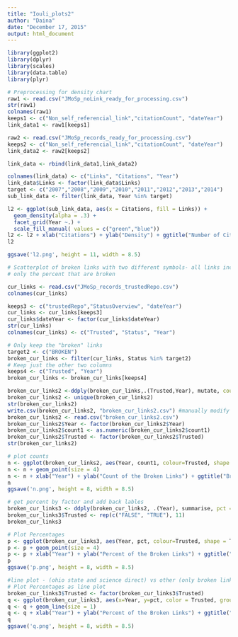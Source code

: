 ```yaml
---
title: "Iouli_plots2"
author: "Daina"
date: "December 17, 2015"
output: html_document
---
```


```r
library(ggplot2)
library(dplyr)
library(scales)
library(data.table)
library(plyr)
```
   
```r
# Preprocessing for density chart
raw1 <- read.csv("JMoSp_noLink_ready_for_processing.csv")
str(raw1)
colnames(raw1)
keeps1 <- c("Non_self_referencial_link","citationCount", "dateYear")
link_data1 <- raw1[keeps1]

raw2 <- read.csv("JMoSp_records_ready_for_processing.csv")
keeps2 <- c("Non_self_referencial_link","citationCount", "dateYear")
link_data2 <- raw2[keeps2]

link_data <- rbind(link_data1,link_data2)

colnames(link_data) <- c("Links", "Citations", "Year") 
link_data$Links <- factor(link_data$Links)
target <- c("2007","2008","2009","2010","2011","2012","2013","2014")
sub_link_data <- filter(link_data, Year %in% target)

l2 <- ggplot(sub_link_data, aes(x = Citations, fill = Links)) + 
  geom_density(alpha = .3) +
  facet_grid(Year ~.) +
  scale_fill_manual( values = c("green","blue"))
l2 <- l2 + xlab("Citations") + ylab("Density") + ggtitle("Number of Citations for Papers with and without Links")
l2

ggsave('l2.png', height = 11, width = 8.5)
```

```r
# Scatterplot of broken links with two different symbols- all links included (1), curated links removed (2) (each year should = 100%)
# only the percent that are broken

cur_links <- read.csv("JMoSp_records_trustedRepo.csv")
colnames(cur_links)

keeps3 <- c("trustedRepo","StatusOverview", "dateYear")
cur_links <- cur_links[keeps3]
cur_links$dateYear <- factor(cur_links$dateYear)
str(cur_links)
colnames(cur_links) <- c("Trusted", "Status", "Year")

# Only keep the "broken" links
target2 <- c("BROKEN")
broken_cur_links <- filter(cur_links, Status %in% target2)
# Keep just the other two columns
keeps4 <- c("Trusted", "Year")
broken_cur_links <- broken_cur_links[keeps4]

broken_cur_links2 <-ddply(broken_cur_links,.(Trusted,Year), mutate, count1=length(Trusted))
broken_cur_links2 <- unique(broken_cur_links2)
str(broken_cur_links2)
write.csv(broken_cur_links2, "broken_cur_links2.csv") #manually modify table to add back years where "broken" was null
broken_cur_links2 <- read.csv("broken_cur_links2.csv")
broken_cur_links2$Year <- factor(broken_cur_links2$Year)
broken_cur_links2$count1 <- as.numeric(broken_cur_links2$count1)
broken_cur_links2$Trusted <- factor(broken_cur_links2$Trusted)
str(broken_cur_links2)

# plot counts
n <- ggplot(broken_cur_links2, aes(Year, count1, colour=Trusted, shape = Trusted))
n <- n + geom_point(size = 4)
n <- n + xlab("Year") + ylab("Count of the Broken Links") + ggtitle("Broken Links by Year for Trusted and Non-Trusted Repos")
n
ggsave('n.png', height = 8, width = 8.5)

# get percent by factor and add back lables
broken_cur_links3 <- ddply(broken_cur_links2, .(Year), summarise, pct = count1 / sum(count1))
broken_cur_links3$Trusted <- rep(c("FALSE", "TRUE"), 11)
broken_cur_links3

# Plot Percentages
p <- ggplot(broken_cur_links3, aes(Year, pct, colour=Trusted, shape = Trusted))
p <- p + geom_point(size = 4)
p <- p + xlab("Year") + ylab("Percent of the Broken Links") + ggtitle("Broken Links by Year for Trusted and Non-Trusted Repos")
p 
ggsave('p.png', height = 8, width = 8.5)
```
```r
#line plot - (ohio state and science direct) vs other (only broken links)
# Plot Percentages as line plot
broken_cur_links3$Trusted <- factor(broken_cur_links3$Trusted)
q <- ggplot(broken_cur_links3, aes(x=Year, y=pct, color = Trusted, group=Trusted))
q <- q + geom_line(size = 1)
q <- q + xlab("Year") + ylab("Percent of the Broken Links") + ggtitle("Broken Links by Year for Trusted and Non-Trusted Repos")
q
ggsave('q.png', height = 8, width = 8.5)
```





